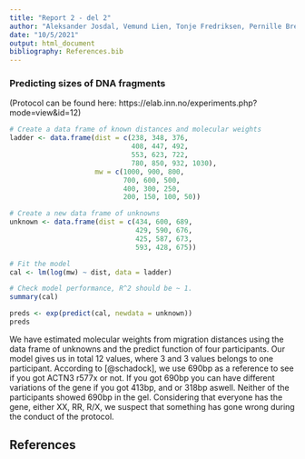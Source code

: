 ```yaml
---
title: "Report 2 - del 2"
author: "Aleksander Josdal, Vemund Lien, Tonje Fredriksen, Pernille Breili"
date: "10/5/2021"
output: html_document
bibliography: References.bib
---
```


### Predicting sizes of DNA fragments
(Protocol can be found here: https://elab.inn.no/experiments.php?mode=view&id=12)
```r

# Create a data frame of known distances and molecular weights
ladder <- data.frame(dist = c(238, 348, 376, 
                              408, 447, 492, 
                              553, 623, 722, 
                              780, 850, 932, 1030), 
                     mw = c(1000, 900, 800, 
                            700, 600, 500,
                            400, 300, 250, 
                            200, 150, 100, 50))

# Create a new data frame of unknowns
unknown <- data.frame(dist = c(434, 600, 689,
                               429, 590, 676,
                               425, 587, 673,
                               593, 428, 675))

# Fit the model
cal <- lm(log(mw) ~ dist, data = ladder)

# Check model performance, R^2 should be ~ 1.
summary(cal)

preds <- exp(predict(cal, newdata = unknown))
preds
```
We have estimated molecular weights from migration distances using the data frame of unknowns and the predict function of four participants. Our model gives us in total 12 values, where 3 and 3 values belongs to one participant. According to [@schadock], we use 690bp as a reference to see if you got ACTN3 r577x or not. If you got 690bp you can have different variations of the gene if you got  413bp, and or 318bp aswell. Neither of the participants showed 690bp in the gel. Considering that everyone has the gene, either XX, RR, R/X, we suspect that something has gone wrong  during the conduct of the protocol. 

## References

